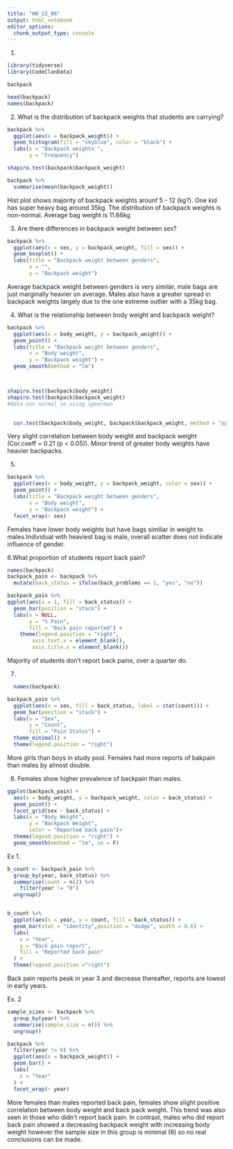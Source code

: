 ```yaml
---
title: "HW_22_08"
output: html_notebook
editor_options: 
  chunk_output_type: console
---
```


1.
```r
library(tidyverse)
library(CodeClanData)

backpack

head(backpack)
names(backpack)
```

2. What is the distribution of backpack weights that students are carrying? 
```r
backpack %>% 
  ggplot(aes(x = backpack_weight)) +
  geom_histogram(fill = "skyblue", color = "black") +
  labs(x = "Backpack weights ",
       y = "Frequency")

shapiro.test(backpack$backpack_weight)

backpack %>% 
  summarise(mean(backpack_weight))


```
Hist plot shows majority of backpack weights arounf 5 - 12 (kg?). One kid has super heavy bag around 35kg. The distribution of backpack weights is non-normal. Average bag weight is 11.66kg

3. Are there differences in backpack weight between sex?
```r
backpack %>% 
  ggplot(aes(x = sex, y = backpack_weight, fill = sex)) +
  geom_boxplot() +
  labs(title = "Backpack weight between genders",
       x = "",
       y = "Backpack weight")
```
Average backpack weight between genders is very similar, male bags are just marginally heavier on average. Males also have a greater spread in backpack weights largely due to the one extreme outlier with a 35kg bag. 

4. What is the relationship between body weight and backpack weight?
```r

backpack %>% 
  ggplot(aes(x = body_weight, y = backpack_weight)) +
  geom_point() +
  labs(title = "Backpack weight between genders",
       x = "Body weight",
       y = "Backpack weight") +
  geom_smooth(method = "lm")



shapiro.test(backpack$body_weight)
shapiro.test(backpack$backpack_weight)
#data non normal so using spearman 

 
  cor.test(backpack$body_weight, backpack$backpack_weight, method = "spearman")

```

Very slight correlation between body weight and backpack weight (Cor.coeff = 0.21 (p < 0.05)). Minor trend of greater body weights have heavier backpacks. 

5.
```r
backpack %>% 
  ggplot(aes(x = body_weight, y = backpack_weight, color = sex)) +
  geom_point() +
  labs(title = "Backpack weight between genders",
       x = "Body weight",
       y = "Backpack weight") +
  facet_wrap(~ sex)


```

Females have lower body weights but have bags similiar in weight to males.Individual with heaviest bag is male, overall scatter does not indicate influence of gender. 

6.What proportion of students report back pain?
```r
names(backpack)
backpack_pain <- backpack %>% 
  mutate(back_status = ifelse(back_problems == 1, "yes", "no"))

backpack_pain %>% 
ggplot(aes(x = 1, fill = back_status)) +
  geom_bar(position = "stack") +
  labs(x = NULL,
       y = "% Pain",
       fill = "Back pain reported") +
    theme(legend.position = "right",
        axis.text.x = element_blank(),
        axis.title.x = element_blank()) 

```
Majority of students don't report back pains, over a quarter do.

7.
```r
  names(backpack)

backpack_pain %>%
  ggplot(aes(x = sex, fill = back_status, label = stat(count))) +
  geom_bar(position = "stack") +
  labs(x = "Sex",
       y = "Count",
       fill = "Pain Status") +
  theme_minimal() +
  theme(legend.position = "right")
```
More girls than boys in study pool. Females had more reports of bakpain than males by almost double. 

8. Females show higher prevalence of backpain than males. 
```r

ggplot(backpack_pain) + 
  aes(x = body_weight, y = backpack_weight, color = back_status) + 
  geom_point() + 
  facet_grid(sex ~ back_status) + 
  labs(x = "Body Weight", 
       y = "Backpack Weight",
       color = "Reported back pain")+
  theme(legend.position = "right") +
  geom_smooth(method = "lm", se = F)


```

Ex 1.
```r
b_count <- backpack_pain %>% 
  group_by(year, back_status) %>% 
  summarise(count = n()) %>% 
    filter(year != "0")
  ungroup()


b_count %>% 
  ggplot(aes(x = year, y = count, fill = back_status)) +
  geom_bar(stat = "identity",position = "dodge", width = 0.6) +
  labs(
    x = "Year",
    y = "Back pain report",
    fill = "Reported back pain"
  ) +
  theme(legend.position ="right")
```
Back pain reports peak in year 3 and decrease thereafter, reports are lowest in early years. 

Ex. 2
```r


sample_sizes <- backpack %>%
  group_by(year) %>%
  summarise(sample_size = n()) %>%
  ungroup()

backpack %>% 
  filter(year != 0) %>% 
  ggplot(aes(x = backpack_weight)) +
  geom_bar() +
  labs(
    x = "Year"
  ) +
  facet_wrap(~ year)
```

More females than males reported back pain, females show slight positive correlation between body weight and back pack weight. This trend was also seen in those who didn't report back pain. In contrast, males who did report back pain showed a decreasing backpack weight with increasing body weight however the sample size in this group is minimal (6) so no real conclusions can be made. 